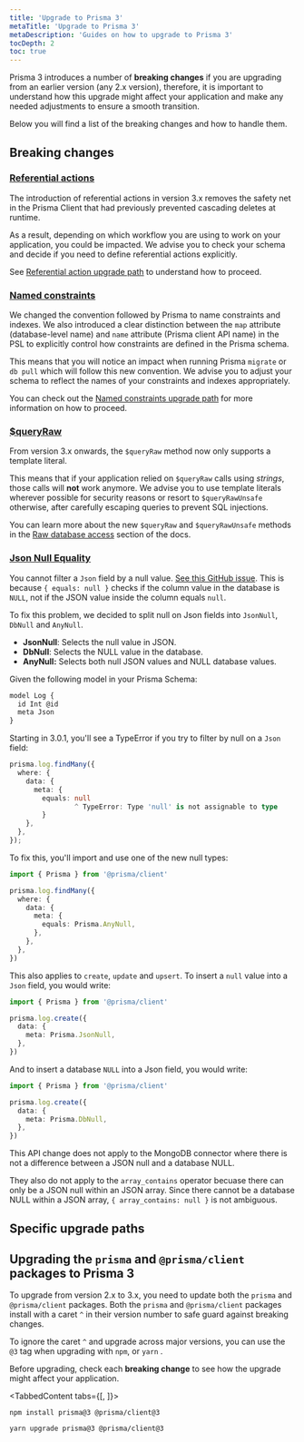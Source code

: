 ```yaml
---
title: 'Upgrade to Prisma 3'
metaTitle: 'Upgrade to Prisma 3'
metaDescription: 'Guides on how to upgrade to Prisma 3'
tocDepth: 2
toc: true
---
```


<TopBlock>

Prisma 3 introduces a number of **breaking changes** if you are upgrading from an earlier version (any 2.x version), therefore, it is important to understand how this upgrade might affect your application and make any needed adjustments to ensure a smooth transition.

Below you will find a list of the breaking changes and how to handle them.

</TopBlock>

## Breaking changes

### [Referential actions](/concepts/components/prisma-schema/relations/referential-actions)

The introduction of referential actions in version 3.x removes the safety net in the Prisma Client that had previously prevented cascading deletes at runtime.

As a result, depending on which workflow you are using to work on your application, you could be impacted. We advise you to check your schema and decide if you need to define referential actions explicitly.

See [Referential action upgrade path](./referential-actions) to understand how to proceed.

### [Named constraints](/concepts/components/prisma-schema/names-in-underlying-database)

We changed the convention followed by Prisma to name constraints and indexes. We also introduced a clear distinction between the `map` attribute (database-level name) and `name` attribute (Prisma client API name) in the PSL to explicitly control how constraints are defined in the Prisma schema.

This means that you will notice an impact when running Prisma `migrate` or `db pull` which will follow this new convention. We advise you to adjust your schema to reflect the names of your constraints and indexes appropriately.

You can check out the [Named constraints upgrade path](./named-constraints) for more information on how to proceed.

### [$queryRaw](/concepts/components/prisma-client/raw-database-access)

From version 3.x onwards, the `$queryRaw` method now only supports a template literal.

This means that if your application relied on `$queryRaw` calls using _strings_, those calls will **not** work anymore. We advise you to use template literals wherever possible for security reasons or resort to `$queryRawUnsafe` otherwise, after carefully escaping queries to prevent SQL injections.

You can learn more about the new `$queryRaw` and `$queryRawUnsafe` methods in the [Raw database access](/concepts/components/prisma-client/raw-database-access) section of the docs.

### [Json Null Equality](/concepts/components/prisma-client/working-with-fields/working-with-json-fields#filtering-by-null-values)

You cannot filter a `Json` field by a null value. [See this GitHub issue](https://github.com/prisma/prisma/issues/8399).
This is because `{ equals: null }` checks if the column value in the database is `NULL`, not if the JSON value inside the column equals `null`.

To fix this problem, we decided to split null on Json fields into `JsonNull`, `DbNull` and `AnyNull`.

- **JsonNull**: Selects the null value in JSON.
- **DbNull**: Selects the NULL value in the database.
- **AnyNull:** Selects both null JSON values and NULL database values.

Given the following model in your Prisma Schema:

```ts
model Log {
  id Int @id
  meta Json
}
```

Starting in 3.0.1, you'll see a TypeError if you try to filter by null on a `Json` field:

```ts
prisma.log.findMany({
  where: {
    data: {
      meta: {
        equals: null
                ^ TypeError: Type 'null' is not assignable to type
        }
    },
  },
});
```

To fix this, you'll import and use one of the new null types:

```ts highlight=7;normal
import { Prisma } from '@prisma/client'

prisma.log.findMany({
  where: {
    data: {
      meta: {
        equals: Prisma.AnyNull,
      },
    },
  },
})
```

This also applies to `create`, `update` and `upsert`. To insert a `null` value
into a `Json` field, you would write:

```ts highlight=5;normal
import { Prisma } from '@prisma/client'

prisma.log.create({
  data: {
    meta: Prisma.JsonNull,
  },
})
```

And to insert a database `NULL` into a Json field, you would write:

```ts highlight=5;normal
import { Prisma } from '@prisma/client'

prisma.log.create({
  data: {
    meta: Prisma.DbNull,
  },
})
```

<Admonition type="warning">

This API change does not apply to the MongoDB connector where there is not a difference between a JSON null and a database NULL.

They also do not apply to the `array_contains` operator becuase there can only be a JSON null within an JSON array. Since there cannot be a database NULL within a JSON array, `{ array_contains: null }` is not ambiguous.

</Admonition>

## Specific upgrade paths

<Subsections />

## Upgrading the `prisma` and `@prisma/client` packages to Prisma 3

To upgrade from version 2.x to 3.x, you need to update both the `prisma` and `@prisma/client` packages. Both the `prisma` and `@prisma/client` packages install with a caret `^` in their version number to safe guard against breaking changes.

To ignore the caret `^` and upgrade across major versions, you can use the `@3` tag when upgrading with `npm`, or `yarn` .

<Admonition type="alert">

Before upgrading, check each **breaking change** to see how the upgrade might affect your application.

</Admonition>

<TabbedContent tabs={[<FileWithIcon text="npm" icon="file"/>, <FileWithIcon text="yarn" icon="file"/>]}>

<tab>

```terminal
npm install prisma@3 @prisma/client@3
```

</tab>

<tab>

```terminal
yarn upgrade prisma@3 @prisma/client@3
```

</tab>

</TabbedContent>
